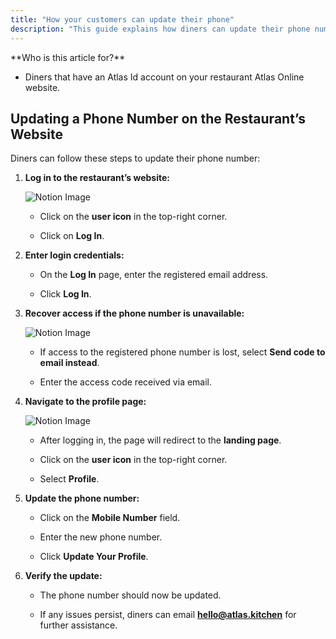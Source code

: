 ```yaml
---
title: "How your customers can update their phone"
description: "This guide explains how diners can update their phone number on a restaurant’s Atlas Online website. It includes step-by-step instructions for logging in, recovering access, updating the phone number, and verifying the changes."
---
```


<Info>
  **Who is this article for?**

  * Diners that have an Atlas Id account on your restaurant Atlas Online website.
</Info>

## Updating a Phone Number on the Restaurant’s Website

Diners can follow these steps to update their phone number:

1. **Log in to the restaurant’s website:**

   ![Notion Image](https://www.notion.so/image/https%3A%2F%2Fprod-files-secure.s3.us-west-2.amazonaws.com%2F8aee948b-9843-4907-8b92-c79e8ee8b8fc%2F1d3984af-067a-4a7c-8cc8-ad0255f62f51%2FCleanShot_2024-08-21_at_14.15.072x.png?table=block&id=24cc6c59-ee57-4629-90b1-a600efcddb06&cache=v2)

   * Click on the **user icon** in the top-right corner.

   * Click on **Log In**.

2. **Enter login credentials:**

   * On the **Log In** page, enter the registered email address.

   * Click **Log In**.

3. **Recover access if the phone number is unavailable:**

   ![Notion Image](https://www.notion.so/image/https%3A%2F%2Fprod-files-secure.s3.us-west-2.amazonaws.com%2F8aee948b-9843-4907-8b92-c79e8ee8b8fc%2F7f45ccae-24a6-439d-b65d-d9285d42bf44%2FCleanShot_2024-08-21_at_14.17.232x.png?table=block&id=1cee4b68-ef1a-4d9e-b19f-41e6bba07f3a&cache=v2)

   * If access to the registered phone number is lost, select **Send code to email instead**.

   * Enter the access code received via email.

4. **Navigate to the profile page:**

   ![Notion Image](https://www.notion.so/image/https%3A%2F%2Fprod-files-secure.s3.us-west-2.amazonaws.com%2F8aee948b-9843-4907-8b92-c79e8ee8b8fc%2Faa8d536b-8476-4791-bd73-a60573fe60c9%2FCleanShot_2024-08-21_at_14.20.292x.png?table=block&id=7db611fa-9a13-4393-9c0c-68e43c93b5ca&cache=v2)

   * After logging in, the page will redirect to the **landing page**.

   * Click on the **user icon** in the top-right corner.

   * Select **Profile**.

5. **Update the phone number:**

   * Click on the **Mobile Number** field.

   * Enter the new phone number.

   * Click **Update Your Profile**.

6. **Verify the update:**

   * The phone number should now be updated.

   * If any issues persist, diners can email [**hello@atlas.kitchen**]() for further assistance.